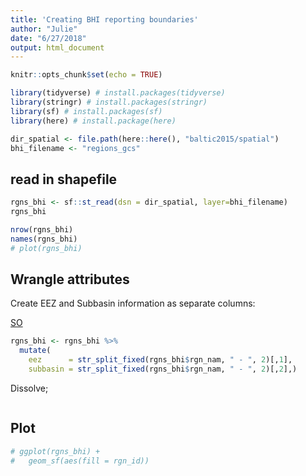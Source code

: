 ```yaml
---
title: 'Creating BHI reporting boundaries'
author: "Julie"
date: "6/27/2018"
output: html_document
---
```


```r
knitr::opts_chunk$set(echo = TRUE)

library(tidyverse) # install.packages(tidyverse)
library(stringr) # install.packages(stringr)
library(sf) # install.packages(sf)
library(here) # install.package(here)

dir_spatial <- file.path(here::here(), "baltic2015/spatial")
bhi_filename <- "regions_gcs"
```

## read in shapefile
```r
rgns_bhi <- sf::st_read(dsn = dir_spatial, layer=bhi_filename)
rgns_bhi

nrow(rgns_bhi)
names(rgns_bhi)
# plot(rgns_bhi)
```

## Wrangle attributes

Create EEZ and Subbasin information as separate columns:

[SO](https://stackoverflow.com/questions/4350440/split-data-frame-string-column-into-multiple-columns)
```r
rgns_bhi <- rgns_bhi %>%
  mutate(
    eez      = str_split_fixed(rgns_bhi$rgn_nam, " - ", 2)[,1],
    subbasin = str_split_fixed(rgns_bhi$rgn_nam, " - ", 2)[,2],)
```

Dissolve; 

```r

```


## Plot

```r
# ggplot(rgns_bhi) +
#   geom_sf(aes(fill = rgn_id))
```

